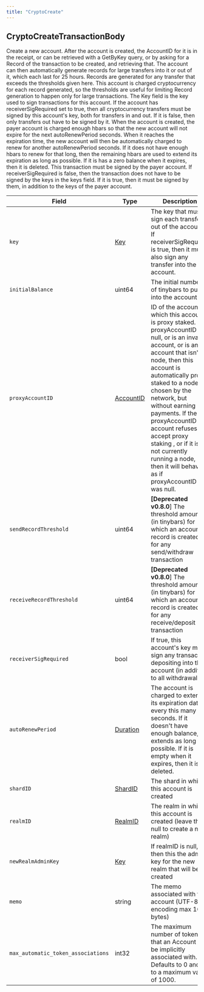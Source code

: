 ---
title: "CryptoCreate"
---


## CryptoCreateTransactionBody

Create a new account. After the account is created, the AccountID for it is in the receipt, or can be retrieved with a GetByKey query, or by asking for a Record of the transaction to be created, and retrieving that. The account can then automatically generate records for large transfers into it or out of it, which each last for 25 hours. Records are generated for any transfer that exceeds the thresholds given here. This account is charged cryptocurrency for each record generated, so the thresholds are useful for limiting Record generation to happen only for large transactions. The Key field is the key used to sign transactions for this account. If the account has receiverSigRequired set to true, then all cryptocurrency transfers must be signed by this account's key, both for transfers in and out. If it is false, then only transfers out have to be signed by it. When the account is created, the payer account is charged enough hbars so that the new account will not expire for the next autoRenewPeriod seconds. When it reaches the expiration time, the new account will then be automatically charged to renew for another autoRenewPeriod seconds. If it does not have enough hbars to renew for that long, then the remaining hbars are used to extend its expiration as long as possible. If it is has a zero balance when it expires, then it is deleted. This transaction must be signed by the payer account. If receiverSigRequired is false, then the transaction does not have to be signed by the keys in the keys field. If it is true, then it must be signed by them, in addition to the keys of the payer account.

| Field                              | Type                                                                                       | Description                                                                                                                                                                                                                                                                                                                                                                                                                   |
| ---------------------------------- | ------------------------------------------------------------------------------------------ | ----------------------------------------------------------------------------------------------------------------------------------------------------------------------------------------------------------------------------------------------------------------------------------------------------------------------------------------------------------------------------------------------------------------------------- |
| `key`                              | [Key](/hedera/sdks-and-apis/hedera-api/basic-types/key)             | The key that must sign each transfer out of the account. If receiverSigRequired is true, then it must also sign any transfer into the account.                                                                                                                                                                                                                                                                                |
| `initialBalance`                   | uint64                                                                                     | The initial number of tinybars to put into the account                                                                                                                                                                                                                                                                                                                                                                        |
| `proxyAccountID`                   | [AccountID](/hedera/sdks-and-apis/hedera-api/basic-types/accountid) | ID of the account to which this account is proxy staked. If proxyAccountID is null, or is an invalid account, or is an account that isn't a node, then this account is automatically proxy staked to a node chosen by the network, but without earning payments. If the proxyAccountID account refuses to accept proxy staking , or if it is not currently running a node, then it will behave as if proxyAccountID was null. |
| `sendRecordThreshold`              | uint64                                                                                     | **\[Deprecated v0.8.0**] The threshold amount (in tinybars) for which an account record is created for any send/withdraw transaction                                                                                                                                                                                                                                                                                          |
| `receiveRecordThreshold`           | uint64                                                                                     | **\[Deprecated v0.8.0**] The threshold amount (in tinybars) for which an account record is created for any receive/deposit transaction                                                                                                                                                                                                                                                                                        |
| `receiverSigRequired`              | bool                                                                                       | If true, this account's key must sign any transaction depositing into this account (in addition to all withdrawals)                                                                                                                                                                                                                                                                                                           |
| `autoRenewPeriod`                  | [Duration](/hedera/sdks-and-apis/hedera-api/miscellaneous/duration) | The account is charged to extend its expiration date every this many seconds. If it doesn't have enough balance, it extends as long as possible. If it is empty when it expires, then it is deleted.                                                                                                                                                                                                                          |
| `shardID`                          | [ShardID](/hedera/sdks-and-apis/hedera-api/basic-types/shardid)     | The shard in which this account is created                                                                                                                                                                                                                                                                                                                                                                                    |
| `realmID`                          | [RealmID](/hedera/sdks-and-apis/hedera-api/basic-types/realmid)     | The realm in which this account is created (leave this null to create a new realm)                                                                                                                                                                                                                                                                                                                                            |
| `newRealmAdminKey`                 | [Key](/hedera/sdks-and-apis/hedera-api/basic-types/key)             | If realmID is null, then this the admin key for the new realm that will be created                                                                                                                                                                                                                                                                                                                                            |
| `memo`                             | string                                                                                     | The memo associated with the account (UTF-8 encoding max 100 bytes)                                                                                                                                                                                                                                                                                                                                                           |
| `max_automatic_token_associations` | int32                                                                                      | The maximum number of tokens that an Account can be implicitly associated with. Defaults to 0 and up to a maximum value of 1000.                                                                                                                                                                                                                                                                                              |
